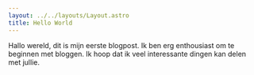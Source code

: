 ```yaml
---
layout: ../../layouts/Layout.astro
title: Hello World
---
```


Hallo wereld, dit is mijn eerste blogpost. Ik ben erg enthousiast om te beginnen met bloggen. Ik hoop dat ik veel interessante dingen kan delen met jullie.
